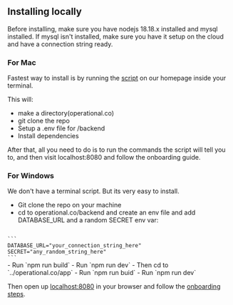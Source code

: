 
## Installing locally

Before installing, make sure you have nodejs 18.18.x installed and mysql installed. If mysql isn't installed, make sure you have it setup on the cloud and have a connection string ready.

### For Mac

Fastest way to install is by running the [script](https://operational.co) on our homepage inside your terminal.

This will:

- make a directory(operational.co)
- git clone the repo
- Setup a .env file for /backend
- Install dependencies

After that, all you need to do is to run the commands the script will tell you to, and then visit localhost:8080 and follow the onboarding guide.

### For Windows

We don't have a terminal script. But its very easy to install.

- Git clone the repo on your machine
- cd to operational.co/backend and create an env file and add DATABASE_URL and a random SECRET env var:
<Code lang="bash" client:load>
```
DATABASE_URL="your_connection_string_here"
SECRET="any_random_string_here"
```
</Code>
- Run `npm run build`
- Run `npm run dev`
- Then cd to `../operational.co/app`
- Run `npm run buid`
- Run `npm run dev`

Then open up [localhost:8080](http://localhost:8080) in your browser and follow the [onboarding steps](/selfhosted/onboarding).
